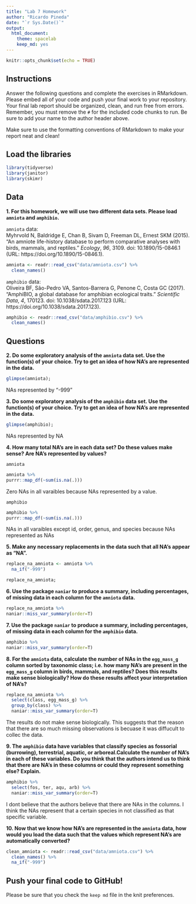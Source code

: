 ```yaml
---
title: "Lab 7 Homework"
author: "Ricardo Pineda"
date: "`r Sys.Date()`"
output:
  html_document: 
    theme: spacelab
    keep_md: yes
---
```


```r
knitr::opts_chunk$set(echo = TRUE)
```

## Instructions
Answer the following questions and complete the exercises in RMarkdown. Please embed all of your code and push your final work to your repository. Your final lab report should be organized, clean, and run free from errors. Remember, you must remove the `#` for the included code chunks to run. Be sure to add your name to the author header above.  

Make sure to use the formatting conventions of RMarkdown to make your report neat and clean!  

## Load the libraries
```r
library(tidyverse)
library(janitor)
library(skimr)
``` 

## Data
**1. For this homework, we will use two different data sets. Please load `amniota` and `amphibio`.**  

`amniota` data:  
Myhrvold N, Baldridge E, Chan B, Sivam D, Freeman DL, Ernest SKM (2015). “An amniote life-history
database to perform comparative analyses with birds, mammals, and reptiles.” _Ecology_, *96*, 3109.
doi: 10.1890/15-0846.1 (URL: https://doi.org/10.1890/15-0846.1).
```r
amniota <- readr::read_csv("data/amniota.csv") %>%
  clean_names()

```

`amphibio` data:  
Oliveira BF, São-Pedro VA, Santos-Barrera G, Penone C, Costa GC (2017). “AmphiBIO, a global database
for amphibian ecological traits.” _Scientific Data_, *4*, 170123. doi: 10.1038/sdata.2017.123 (URL:
https://doi.org/10.1038/sdata.2017.123).
```r
amphibio <- readr::read_csv("data/amphibio.csv") %>%
  clean_names()
```

## Questions  
**2. Do some exploratory analysis of the `amniota` data set. Use the function(s) of your choice. Try to get an idea of how NA's are represented in the data.**  
```r
glimpse(amniota);
```
NAs represented by "-999"

**3. Do some exploratory analysis of the `amphibio` data set. Use the function(s) of your choice. Try to get an idea of how NA's are represented in the data.**  
```r
glimpse(amphibio);
```
NAs represented by NA

**4. How many total NA's are in each data set? Do these values make sense? Are NA's represented by values?**   

`amniota`  
```r
amniota %>%
purrr::map_df(~sum(is.na(.)))

```
Zero NAs in all varaibles because NAs represented by a value.

`amphibio`  
```r
amphibio %>%
purrr::map_df(~sum(is.na(.)))

```
NAs in all varaibles except id, order, genus, and species because NAs represented as NAs

**5. Make any necessary replacements in the data such that all NA's appear as "NA".**   
```r
replace_na_amniota <- amniota %>%
  na_if("-999")

replace_na_amniota;
```

**6. Use the package `naniar` to produce a summary, including percentages, of missing data in each column for the `amniota` data.**  
```r
replace_na_amniota %>%
naniar::miss_var_summary(order=T)
```

**7. Use the package `naniar` to produce a summary, including percentages, of missing data in each column for the `amphibio` data.**
```r
amphibio %>%
naniar::miss_var_summary(order=T)
```

**8. For the `amniota` data, calculate the number of NAs in the `egg_mass_g` column sorted by taxonomic class; i.e. how many NA's are present in the `egg_mass_g` column in birds, mammals, and reptiles? Does this results make sense biologically? How do these results affect your interpretation of NA's?**  
```r
replace_na_amniota %>%
  select(class, egg_mass_g) %>%
  group_by(class) %>%
  naniar::miss_var_summary(order=T)
```
The results do not make sense biologically. This suggests that the reason that there are so much missing observations is becuase it was diffucult to collec the data.

**9. The `amphibio` data have variables that classify species as fossorial (burrowing), terrestrial, aquatic, or arboreal.Calculate the number of NA's in each of these variables. Do you think that the authors intend us to think that there are NA's in these columns or could they represent something else? Explain.**
```r
amphibio %>%
  select(fos, ter, aqu, arb) %>%
  naniar::miss_var_summary(order=T)
```
I dont believe that the authors believe that there are NAs in the columns. I think the NAs represent that a certain species in not classified as that specific variable.

**10. Now that we know how NA's are represented in the `amniota` data, how would you load the data such that the values which represent NA's are automatically converted?**
```r
clean_amniota <- readr::read_csv("data/amniota.csv") %>%
  clean_names() %>%
  na_if("-999")
```

## Push your final code to GitHub!
Please be sure that you check the `keep md` file in the knit preferences.  